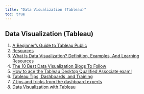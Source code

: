 ```yaml
---
title: "Data Visualization (Tableau)"
toc: true
---
```


## Data Visualization (Tableau)

1)  [A Beginner's Guide to Tableau Public](https://www.tableau.com/blog/beginners-guide-tableau-public)
2)  [Resources](https://public.tableau.com/app/resources/learn)
3)  [What Is Data Visualization? Definition, Examples, And Learning Resources](https://www.tableau.com/learn/articles/data-visualization)
4)  [The 10 Best Data Visualization Blogs To Follow](https://www.tableau.com/learn/articles/best-data-visualization-blogs)
5)  [How to ace the Tableau Desktop Qualified Associate exam!](https://www.biztory.com/blog/2017/02/17/ace-tableau-desktop-qualified-associate-exam)
6)  [Tableau Tips, Dashboards, and Training](https://ryansleeper.com/)
7)  [7 tips and tricks from the dashboard experts](https://www.tableau.com/blog/7-tips-and-tricks-dashboard-experts)
8)  [Data Visualization with Tableau](https://www.datacamp.com/tutorial/data-visualisation-tableau)



